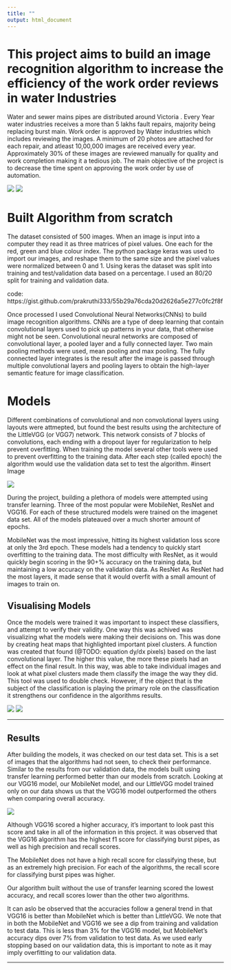 ```yaml
---
title: ""
output: html_document
---
```



# **This project aims to build an image recognition algorithm to increase the efficiency of the work order reviews in water Industries**

Water and sewer mains pipes are distributed around Victoria . Every Year water industries receives a more than 5 lakhs fault repairs, majority being replacing burst main. Work order is approved by Water industries which includes reviewing the images. A minimum of 20 photos are attached for each repair, and atleast 10,00,000 images are received every year. Approximately 30% of these images are reviewed manually for quality and work completion making it a tedious job. The main objective of the project is to decrease the time spent on approving the work order by use of automation.

![](images/Bluepipe.png)  ![](images/Bluepipe.png)




Built Algorithm from scratch 
======
The dataset consisted of 500 images. When an image is input into a computer they read it as three matrices of pixel values. One each for the red, green and blue colour index. The python package keras was used to import our images, and reshape them to the same size and the pixel values were normalized between 0 and 1. Using keras the dataset was split into training and test/validation data based on a percentage. I used an 80/20 split for training and validation data.

code: https://gist.github.com/prakruthi333/55b29a76cda20d2626a5e277c0fc2f8f

Once processed I used Convolutional Neural Networks(CNNs) to build image recognition algorithms. CNNs are a type of deep learning that contain convolutional layers used to pick up patterns in your data, that otherwise might not be seen. Convolutional neural networks are composed of convolutional layer, a pooled layer and a fully connected layer. Two main pooling methods were used, mean pooling and max pooling. The fully connected layer integrates is the result after the image is passed through multiple convolutional layers and pooling layers to obtain the high-layer semantic feature for image classification.


Models
======

Different combinations of convolutional and non convolutional layers using layouts were attmepted, but found the best results using the architecture of the LittleVGG (or VGG7) network. This network consists of 7 blocks of convolutions, each ending with a dropout layer for regularization to help prevent overfitting. When training the model several other tools were used to prevent overfitting to the training data. After each step (called epoch) the algorithm would use the validation data set to test the algorithm.
#insert Image

![](images/plots.png)



During the project, building a plethora of models were attempted using transfer learning. Three of the most popular were MobileNet, ResNet and VGG16. For each of these structured models were trained on the imagenet data set. All of the models plateaued over a much shorter amount of epochs. 


MobileNet was the most impressive, hitting its highest validation loss score at only the 3rd epoch. These models had a tendency to quickly start overfitting to the training data. The most difficulty with ResNet, as it would quickly begin scoring in the 90+% accuracy on the training data, but maintaining a low accuracy on the validation data. As ResNet As ResNet had the most layers, it made sense that it would overfit with a small amount of images to train on.






Visualising Models
------
Once the models were trained it was important to inspect these classifiers, and attempt to verify their validity. One way this was achived was visualizing what the models were making their decisions on. This was done by creating heat maps that highlighted important pixel clusters. A function was created that found (@TODO: equation dy/dx pixels) based on the last convolutional layer. The higher this value, the more these pixels had an effect on the final result. In this way, was able to take individual images and look at what pixel clusters made them classify the image the way they did. This tool was used to double check.  However, if the object that is the subject of the classification is playing the primary role on the classification it strengthens our confidence in the algorithms results.

![](images/image1.png)
![](images/image.png)




------

Results
------
After building the models, it was checked on our test data set. This is a set of images that the algorithms had not seen, to check their performance. Similar to the results from our validation data, the models built using transfer learning performed better than our models from scratch. Looking at our VGG16 model, our MobileNet model, and our LittleVGG model trained only on our data shows us that the VGG16 model outperformed the others when comparing overall accuracy.

![](images/result.png)

Although VGG16 scored a higher accuracy, it’s important to look past this score and take in all of the information in this project. it was observed that the VGG16 algorithm has the highest f1 score for classifying burst pipes, as well as high precision and recall scores.  

 The MobileNet does not have a high recall score for classifying these, but as an extremely high precision. For each of the algorithms, the recall score for classifying burst pipes was higher.

Our algorithm built without the use of transfer learning scored the lowest accuracy, and recall scores lower than the other two algorithms. 

It can aslo be observed that the accuracies follow a general trend in that VGG16 is better than MobileNet which is better than LittleVGG. We note that in both the MobileNet and VGG16 we see a dip from training and validation to test data. This is less than 3% for the VGG16 model, but MobileNet’s accuracy dips over 7% from validation to test data. As we used early stopping based on our validation data, this is important to note as it may imply overfitting to our validation data.



------

<a href = "https://crumplab.github.io">

</a>
</div>
